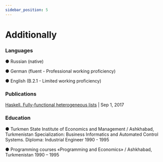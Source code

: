 ```yaml
---
sidebar_position: 5
---
```


# Additionally

### Languages

● Russian (native)

● German (fluent - Professional working proficiency)

● English (B.2.1 - Limited working proficiency)

### Publications

[Haskell. Fully-functional heterogeneous lists](https://wiki.haskell.org/Fully-functional_heterogeneous_lists) | Sep 1, 2017

### Education

● Turkmen State Institute of Economics and Management / Ashkhabad, Turkmenistan
Specialization: Business Informatics and Automated Control Systems.
Diploma: Industrial Engineer
1990 - 1995

● Programming courses «Programming and Economics» / Ashkhabad, Turkmenistan
1990 – 1995

